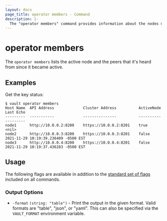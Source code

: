 ```yaml
---
layout: docs
page_title: operator members - Command
description: |-
  The "operator members" command provides information about the nodes making up an HA cluster.
---
```


# operator members

The `operator members` lists the active node and the peers that it's heard from
since it became active.

## Examples

Get the key status:

```shell-session
$ vault operator members
Host Name  API Address             Cluster Address          ActiveNode    Last Echo
---------  -----------             ---------------          ----------    ---------
node1      http://10.0.0.2:8200    https://10.0.0.2:8201    true          <nil>
node2      http://10.0.0.3:8200    https://10.0.0.3:8201    false         2021-11-29 10:19:39.236409 -0500 EST
node3      http://10.0.0.4:8200    https://10.0.0.4:8201    false         2021-11-29 10:19:37.436283 -0500 EST

```

## Usage

The following flags are available in addition to the [standard set of
flags](/vault/docs/commands) included on all commands.

### Output Options

- `-format` `(string: "table")` - Print the output in the given format. Valid
  formats are "table", "json", or "yaml". This can also be specified via the
  `VAULT_FORMAT` environment variable.
